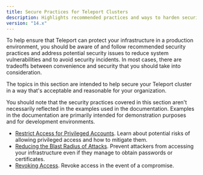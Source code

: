 ```yaml
---
title: Secure Practices for Teleport Clusters
description: Highlights recommended practices and ways to harden security for your Teleport cluster.
version: "14.x"
---
```


To help ensure that Teleport can protect your infrastructure in a production environment, you should
be aware of and follow recommended security practices and address potential security issues to reduce
system vulnerabilities and to avoid security incidents. In most cases, there are tradeoffs between
convenience and security that you should take into consideration.

The topics in this section are intended to help secure your Teleport cluster in a way that's acceptable and
reasonable for your organization.

You should note that the security practices covered in this section aren't necessarily reflected in the
examples used in the documentation. Examples in the documentation are primarily intended for demonstration
purposes and for development environments.

- [Restrict Access for Privileged Accounts](/docs/ver/14.x/management/security/restrict-privileges). Learn about potential
  risks of allowing privileged access and how to mitigate them.
- [Reducing the Blast Radius of Attacks](/docs/ver/14.x/management/security/reduce-blast-radius).
  Prevent attackers from accessing your infrastructure even if they manage to
  obtain passwords or certificates.
- [Revoking Access](/docs/ver/14.x/management/security/revoking-access). Revoke access in the event
  of a compromise.
